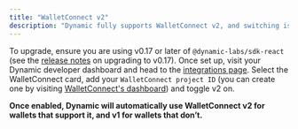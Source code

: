 ```yaml
---
title: "WalletConnect v2"
description: "Dynamic fully supports WalletConnect v2, and switching is straightforward."
---
```


To upgrade, ensure you are using v0.17 or later of `@dynamic-labs/sdk-react` (see the [release notes](/changelog) on upgrading to v0.17). Once set up, visit your Dynamic developer dashboard and head to the [integrations page](https://app.dynamic.xyz/dashboard/integrations). Select the WalletConnect card, add your `WalletConnect project ID` (you can create one by visiting [WalletConnect's dashboard](https://cloud.walletconnect.com/sign-in)) and toggle v2 on.

**Once enabled, Dynamic will automatically use WalletConnect v2 for wallets that support it, and v1 for wallets that don’t.**
    